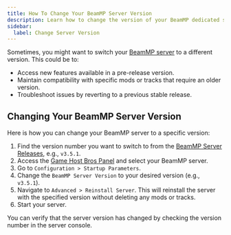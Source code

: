 ```yaml
---
title: How To Change Your BeamMP Server Version
description: Learn how to change the version of your BeamMP dedicated server to run an older or pre-release version.
sidebar:
  label: Change Server Version
---
```


Sometimes, you might want to switch your [BeamMP server](https://www.gamehostbros.com/beammp-server-hosting/) to a different version. This could be to:

- Access new features available in a pre-release version.
- Maintain compatibility with specific mods or tracks that require an older version.
- Troubleshoot issues by reverting to a previous stable release.

## Changing Your BeamMP Server Version

Here is how you can change your BeamMP server to a specific version:
<Steps>
1. Find the version number you want to switch to from the [BeamMP Server Releases](https://github.com/BeamMP/BeamMP-Server/releases), e.g., `v3.5.1`.
2. Access the [Game Host Bros Panel](https://panel.gamehostbros.com/) and select your BeamMP server.
3. Go to `Configuration > Startup Parameters`.
4. Change the `BeamMP Server Version` to your desired version (e.g., `v3.5.1`).
5. Navigate to `Advanced > Reinstall Server`. This will reinstall the server with the specified version without deleting any mods or tracks.
6. Start your server.
</Steps>
You can verify that the server version has changed by checking the version number in the server console.

